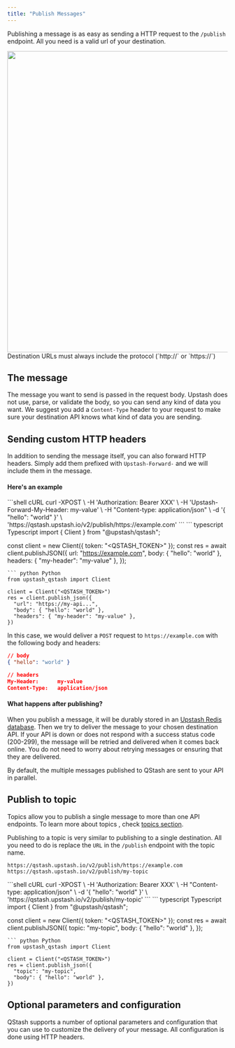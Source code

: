 ```yaml
---
title: "Publish Messages"
---
```



Publishing a message is as easy as sending a HTTP request to the `/publish`
endpoint. All you need is a valid url of your destination.

<Frame caption="Send a message via the Upstash Console">
  <img src="/img/qstash/publish.png" width="688" />
</Frame>

<Info>
Destination URLs must always include the protocol (`http://` or `https://`)
</Info>

## The message

The message you want to send is passed in the request body. Upstash does not
use, parse, or validate the body, so you can send any kind of data you want. We
suggest you add a `Content-Type` header to your request to make sure your
destination API knows what kind of data you are sending.

## Sending custom HTTP headers

In addition to sending the message itself, you can also forward HTTP headers.
Simply add them prefixed with `Upstash-Forward-` and we will include them in the
message.

#### Here's an example

<CodeGroup>
```shell cURL
curl -XPOST \
    -H 'Authorization: Bearer XXX' \
    -H 'Upstash-Forward-My-Header: my-value' \
    -H "Content-type: application/json" \
    -d '{ "hello": "world" }' \
    'https://qstash.upstash.io/v2/publish/https://example.com'
```
``` typescript Typescript
import { Client } from "@upstash/qstash";

const client = new Client({ token: "<QSTASH_TOKEN>" });
const res = await client.publishJSON({
  url: "https://example.com",
  body: { "hello": "world" },
  headers: { "my-header": "my-value" },
});
```
``` python Python
from upstash_qstash import Client

client = Client("<QSTASH_TOKEN>")
res = client.publish_json({
  "url": "https://my-api...",
  "body": { "hello": "world" },
  "headers": { "my-header": "my-value" },
})
```
</CodeGroup>

In this case, we would deliver a `POST` request to `https://example.com` with
the following body and headers:

```json
// body
{ "hello": "world" }

// headers
My-Header:      my-value
Content-Type:   application/json
```

#### What happens after publishing?

When you publish a message, it will be durably stored in an
[Upstash Redis database](https://upstash.com/redis). Then we try to deliver the
message to your chosen destination API. If your API is down or does not respond
with a success status code (200-299), the message will be retried and delivered
when it comes back online. You do not need to worry about retrying messages or
ensuring that they are delivered.

By default, the multiple messages published to QStash are sent to your API in parallel.

## Publish to topic

Topics allow you to publish a single message to more than one API endpoints. To
learn more about topics , check [topics section](/qstash/features/topics).

Publishing to a topic is very similar to publishing to a single destination. All
you need to do is replace the `URL` in the `/publish` endpoint with the topic
name.

```
https://qstash.upstash.io/v2/publish/https://example.com
https://qstash.upstash.io/v2/publish/my-topic
```

<CodeGroup>
```shell cURL
curl -XPOST \
    -H 'Authorization: Bearer XXX' \
    -H "Content-type: application/json" \
    -d '{ "hello": "world" }' \
    'https://qstash.upstash.io/v2/publish/my-topic'
```
``` typescript Typescript
import { Client } from "@upstash/qstash";

const client = new Client({ token: "<QSTASH_TOKEN>" });
const res = await client.publishJSON({
  topic: "my-topic",
  body: { "hello": "world" },
});
```
``` python Python
from upstash_qstash import Client

client = Client("<QSTASH_TOKEN>")
res = client.publish_json({
  "topic": "my-topic",
  "body": { "hello": "world" },
})
```
</CodeGroup>

## Optional parameters and configuration

QStash supports a number of optional parameters and configuration that you can
use to customize the delivery of your message. All configuration is done using
HTTP headers.
